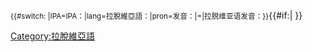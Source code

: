 <onlyinclude><small>{{#switch: {{{2}}}|IPA=IPA：|lang=拉脫維亞語：|pron=发音：|=|拉脱维亚语发音：}}</small>{{IPA|[[Help:IPA for Latvian|[{{{1}}}]]]}}{{#if:{{{3|}}}|{{IPA audio link|{{{3}}} }} }}</onlyinclude><noinclude>
{{documentation|Template:usage of IPA templates}}
<!-- PLEASE ADD CATEGORIES BELOW THIS LINE, THANKS. -->
[[Category:IPA語言模板|{{PAGENAME}}]]
[[Category:拉脫維亞語]]
</noinclude>